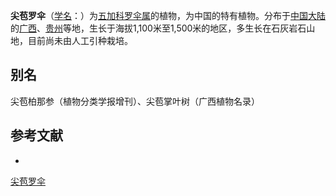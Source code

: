 {{Speciesbox
| name = 尖苞罗伞
| status = 
| status_system = 
| image = 
| genus = Brassaiopsis
| species = spinibracteata
| authority = Hoo
}}

'''尖苞罗伞'''（[[学名|学名]]：{{lang|la|''Brassaiopsis spinibracteata''}}）为[[五加科|五加科]][[罗伞属|罗伞属]]的植物，为中国的特有植物。分布于[[中国大陆|中国大陆]]的[[广西|广西]]、[[贵州|贵州]]等地，生长于海拔1,100米至1,500米的地区，多生长在石灰岩石山地，目前尚未由人工引种栽培。

== 别名 ==
尖苞柏那参（植物分类学报增刊）、尖苞掌叶树（广西植物名录）

== 参考文献 ==
<div class="references-small">
* {{cite web| url =http://www.bioinfo.cn/db05/KmzwSpecies.php?action=view&id=1324| title =尖苞罗伞| work =《中国高等植物数据库全库》| publisher =中国科学院微生物研究所| author =昆明植物研究所| accessdate =2009-02-22| deadurl =yes| archiveurl =https://web.archive.org/web/20160305045408/http://www.bioinfo.cn/db05/KmzwSpecies.php?action=view&id=1324| archivedate =2016-03-05}}
</div>

{{Taxonbar|from=Q11038648}}

[[Category:罗伞属|尖苞罗伞]]


{{Apiales-stub}}